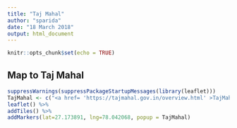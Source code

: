---
title: "Taj Mahal"
author: "sparida"
date: "18 March 2018"
output: html_document
---

```{r setup, include=FALSE}
knitr::opts_chunk$set(echo = TRUE)
```


## Map to Taj Mahal


```{r}
suppressWarnings(suppressPackageStartupMessages(library(leaflet)))
TajMahal <- c("<a href= 'https://tajmahal.gov.in/overview.html' >TajMahal</a>")
leaflet() %>%
addTiles() %>%
addMarkers(lat=27.173891, lng=78.042068, popup = TajMahal)
```

